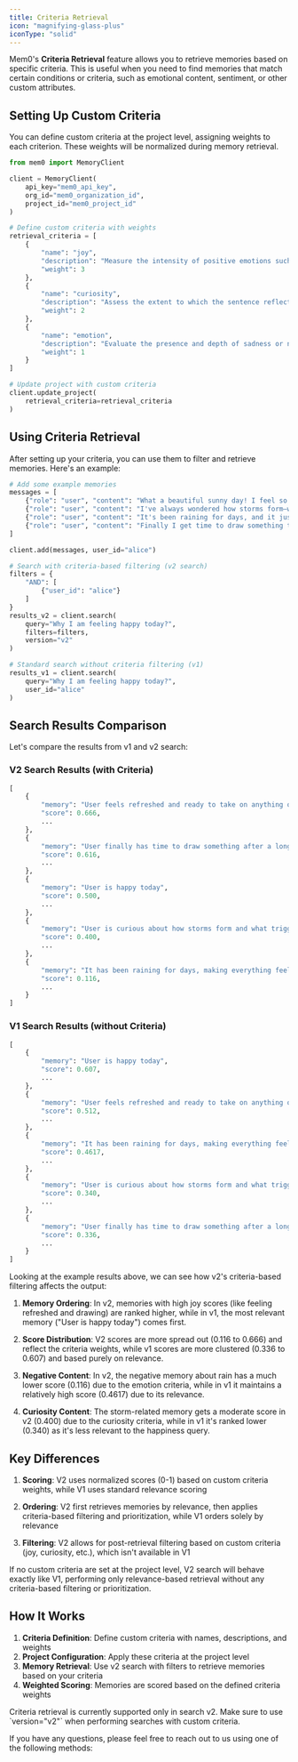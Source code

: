 ```yaml
---
title: Criteria Retrieval
icon: "magnifying-glass-plus"
iconType: "solid"
---
```


<Snippet file="paper-release.mdx" />

Mem0's **Criteria Retrieval** feature allows you to retrieve memories based on specific criteria. This is useful when you need to find memories that match certain conditions or criteria, such as emotional content, sentiment, or other custom attributes.

## Setting Up Custom Criteria

You can define custom criteria at the project level, assigning weights to each criterion. These weights will be normalized during memory retrieval.

```python
from mem0 import MemoryClient

client = MemoryClient(
    api_key="mem0_api_key",
    org_id="mem0_organization_id",
    project_id="mem0_project_id"
)

# Define custom criteria with weights
retrieval_criteria = [
    {
        "name": "joy",
        "description": "Measure the intensity of positive emotions such as happiness, excitement, or amusement expressed in the sentence. A higher score reflects greater joy.",
        "weight": 3
    },
    {
        "name": "curiosity",
        "description": "Assess the extent to which the sentence reflects inquisitiveness, interest in exploring new information, or asking questions. A higher score reflects stronger curiosity.",
        "weight": 2
    },
    {
        "name": "emotion",
        "description": "Evaluate the presence and depth of sadness or negative emotional tone, including expressions of disappointment, frustration, or sorrow. A higher score reflects greater sadness.",
        "weight": 1
    }
]

# Update project with custom criteria
client.update_project(
    retrieval_criteria=retrieval_criteria
)
```

## Using Criteria Retrieval

After setting up your criteria, you can use them to filter and retrieve memories. Here's an example:

```python
# Add some example memories
messages = [
    {"role": "user", "content": "What a beautiful sunny day! I feel so refreshed and ready to take on anything!"},
    {"role": "user", "content": "I've always wondered how storms form—what triggers them in the atmosphere?"},
    {"role": "user", "content": "It's been raining for days, and it just makes everything feel heavier."},
    {"role": "user", "content": "Finally I get time to draw something today, after a long time!! I am super happy today."}
]

client.add(messages, user_id="alice")

# Search with criteria-based filtering (v2 search)
filters = {
    "AND": [
        {"user_id": "alice"}
    ]
}
results_v2 = client.search(
    query="Why I am feeling happy today?", 
    filters=filters, 
    version="v2"
)

# Standard search without criteria filtering (v1)
results_v1 = client.search(
    query="Why I am feeling happy today?", 
    user_id="alice"
)
```

## Search Results Comparison

Let's compare the results from v1 and v2 search:

### V2 Search Results (with Criteria)
```python
[
    {
        "memory": "User feels refreshed and ready to take on anything on a beautiful sunny day",
        "score": 0.666,
        ...
    },
    {
        "memory": "User finally has time to draw something after a long time",
        "score": 0.616,
        ...
    },
    {
        "memory": "User is happy today",
        "score": 0.500,
        ...
    },
    {
        "memory": "User is curious about how storms form and what triggers them in the atmosphere.",
        "score": 0.400,
        ...
    },
    {
        "memory": "It has been raining for days, making everything feel heavier.",
        "score": 0.116,
        ...
    }
]
```

### V1 Search Results (without Criteria)
```python
[
    {
        "memory": "User is happy today",
        "score": 0.607,
        ...
    },
    {
        "memory": "User feels refreshed and ready to take on anything on a beautiful sunny day",
        "score": 0.512,
        ...
    },
    {
        "memory": "It has been raining for days, making everything feel heavier.",
        "score": 0.4617,
        ...
    },
    {
        "memory": "User is curious about how storms form and what triggers them in the atmosphere.",
        "score": 0.340,
        ...
    },
    {
        "memory": "User finally has time to draw something after a long time",
        "score": 0.336,
        ...
    }
]
```

Looking at the example results above, we can see how v2's criteria-based filtering affects the output:

1. **Memory Ordering**: In v2, memories with high joy scores (like feeling refreshed and drawing) are ranked higher, while in v1, the most relevant memory ("User is happy today") comes first.

2. **Score Distribution**: V2 scores are more spread out (0.116 to 0.666) and reflect the criteria weights, while v1 scores are more clustered (0.336 to 0.607) and based purely on relevance.

3. **Negative Content**: In v2, the negative memory about rain has a much lower score (0.116) due to the emotion criteria, while in v1 it maintains a relatively high score (0.4617) due to its relevance.

4. **Curiosity Content**: The storm-related memory gets a moderate score in v2 (0.400) due to the curiosity criteria, while in v1 it's ranked lower (0.340) as it's less relevant to the happiness query.

## Key Differences

1. **Scoring**: V2 uses normalized scores (0-1) based on custom criteria weights, while V1 uses standard relevance scoring

2. **Ordering**: V2 first retrieves memories by relevance, then applies criteria-based filtering and prioritization, while V1 orders solely by relevance

3. **Filtering**: V2 allows for post-retrieval filtering based on custom criteria (joy, curiosity, etc.), which isn't available in V1

<Note>
If no custom criteria are set at the project level, V2 search will behave exactly like V1, performing only relevance-based retrieval without any criteria-based filtering or prioritization.
</Note>

## How It Works

1. **Criteria Definition**: Define custom criteria with names, descriptions, and weights
2. **Project Configuration**: Apply these criteria at the project level
3. **Memory Retrieval**: Use v2 search with filters to retrieve memories based on your criteria
4. **Weighted Scoring**: Memories are scored based on the defined criteria weights

<Note>
Criteria retrieval is currently supported only in search v2. Make sure to use `version="v2"` when performing searches with custom criteria.
</Note>

If you have any questions, please feel free to reach out to us using one of the following methods:

<Snippet file="get-help.mdx" />